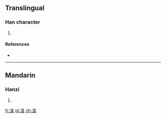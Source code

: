 ==Translingual==

===Han character===
{{Han char|rn=85|rad=水|as=07|sn=10|four=|canj=EIKH,EIUH,XEIKH|ids=⿰氵尨}}

# {{non-gloss definition|the name of a [[river]]}}

====References====
* {{Han ref|kx=0623.260|dkj=17463|dj=1021.150|hdz=31620.080|uh=6D5D|ud=27997}}

----

==Mandarin==

===Hanzi===
{{cmn-hanzi|pin=[[dí]] ([[di2]]), [[máng]] ([[mang2]])|wg=ti<sup>2</sup>, mang<sup>2</sup>}}

# {{defn|lang=cmn|sort=水07}}

[[fr:浝]]
[[pl:浝]]
[[zh:浝]]